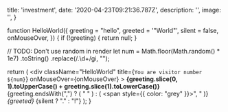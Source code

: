 
  title: 'investment',
  date: '2020-04-23T09:21:36.787Z',
  description: '',
  image: '',
}



function HelloWorld({
  greeting = "hello",
  greeted = '"World"',
  silent = false,
  onMouseOver,
}) {
  if (!greeting) {
    return null;
  }

  // TODO: Don't use random in render
  let num = Math.floor(Math.random() * 1e7)
    .toString()
    .replace(/\.\d+/gi, "");

  return (
    <div
      className="HelloWorld"
      title={`You are visitor number ${num}`}
      onMouseOver={onMouseOver}
    >
      <strong>
        {greeting.slice(0, 1).toUpperCase() + greeting.slice(1).toLowerCase()}
      </strong>
      {greeting.endsWith(",") ? (
        " "
      ) : (
        <span style={{ color: "grey" }}>", "</span>
      )}
      <em>{greeted}</em>
      {silent ? "." : "!"}
    </div>
  );
}











